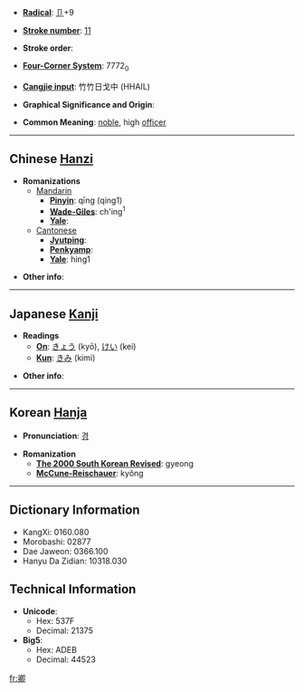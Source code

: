 * '''[[Wiktionary:Chinese radical index| Radical]]''': [[Wiktionary:Chinese radical index 卩|卩]]+9

* '''[[Wiktionary:Chinese total strokes index|Stroke number]]''': [[Wiktionary:Chinese total strokes index 11|11]]

* '''Stroke order''': 

* '''[[Wiktionary:Chinese four corner index|Four-Corner System]]''': 7772<sub>0</sub>

* '''[[Wiktionary:Chinese Cangjie index|Cangjie input]]''': 竹竹日戈中 (HHAIL)

* '''Graphical Significance and Origin''': 

* '''Common Meaning''': [[noble]], high [[officer]]

----

== Chinese [[Hanzi]] ==

* '''Romanizations'''
** [[Mandarin]]
*** '''[[Pinyin]]''': qīng (qing1)
*** '''[[Wade-Giles]]''': ch'ing<sup>1</sup>
*** '''[[Yale]]''': 
**[[Cantonese]]
***'''[[Jyutping]]''':
***'''[[Penkyamp]]''': 
***'''[[Yale]]''': hing1

* '''Other info''': 

----

== Japanese [[Kanji]] ==

* '''Readings'''
** '''[[On]]''': [[きょう]] (kyō), [[けい]] (kei)
** '''[[Kun]]''': [[きみ]] (kimi)

* '''Other info''':  

----

== Korean [[Hanja]] ==

* '''Pronunciation''': [[경]]

* '''Romanization'''
** '''[[The 2000 South Korean Revised Romanization|The 2000 South Korean Revised]]''': gyeong
** '''[[McCune-Reischauer]]''': kyŏng

----

== Dictionary Information ==

* KangXi: 0160.080
* Morobashi: 02877
* Dae Jaweon: 0366.100
* Hanyu Da Zidian: 10318.030

== Technical Information ==

* '''Unicode''':
** Hex: 537F
** Decimal: 21375
* '''Big5''':
** Hex: ADEB
** Decimal: 44523

[[fr:卿]]